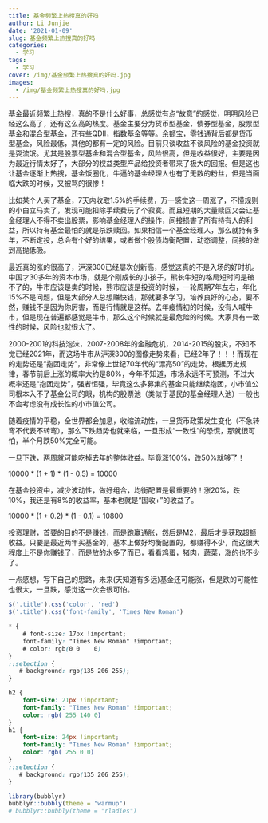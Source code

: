 ```yaml
---
title: 基金频繁上热搜真的好吗
author: Li Junjie
date: '2021-01-09'
slug: 基金频繁上热搜真的好吗
categories:
  - 学习
tags:
  - 学习
cover: /img/基金频繁上热搜真的好吗.jpg
images:
  - /img/基金频繁上热搜真的好吗.jpg
---
```


基金最近频繁上热搜，真的不是什么好事，总感觉有点“故意”的感觉，明明风险已经这么高了，还有这么高的热度。基金主要分为货币型基金，债券型基金，股票型基金和混合型基金，还有些QDII，指数基金等等。余额宝，零钱通背后都是货币型基金，风险最低，其他的都有一定的风险。目前只谈收益不谈风险的基金投资就是耍流氓。尤其是股票型基金和混合型基金，风险很高，但是收益很好，主要是因为最近行情太好了，大部分的权益类型产品给投资者带来了极大的回报。但是这也让基金逐渐上热搜，基金饭圈化，牛逼的基金经理人也有了无数的粉丝，但是当面临大跌的时候，又被骂的很惨！

比如某个人买了基金，7天内收取1.5%的手续费，万一感觉这一周涨了，不懂规则的小白立马卖了，发现可能扣除手续费玩了个寂寞。而且短期的大量赎回又会让基金经理人不得不卖出股票，影响基金经理人的操作，间接损害了所有持有人的利益，所以持有基金最怕的就是杀跌赎回。如果相信一个基金经理人，那么就持有多年，不断定投，总会有个好的结果，或者做个股债均衡配置，动态调整，间接的做到高抛低吸。

最近真的涨的很高了，沪深300已经屡次创新高，感觉这真的不是入场的好时机。中国才30多年的资本市场，就是个刚成长的小孩子，熊长牛短的格局短时间是破不了的，牛市应该是卖的时候，熊市应该是投资的时候，一轮周期7年左右，年化15%不是问题，但是大部分人总想赚快钱，那就要多学习，培养良好的心态，要不然，赚钱不是因为你厉害，而是行情就是这样。去年疫情初的时候，没有人喊牛市，但是现在普遍都感觉是牛市，那么这个时候就是最危险的时候。大家具有一致性的时候，风险也就很大了。

2000-2001的科技泡沫，2007-2008年的金融危机，2014-2015的股灾，不知不觉已经2021年，而这场牛市从沪深300的图像走势来看，已经2年了！！！而现在的走势还是“抱团走势”，非常像上世纪70年代的“漂亮50”的走势。根据历史规律，春节前后上涨的概率大约是80%，今年不知道，市场永远不可预测，不过大概率还是“抱团走势”，强者恒强，毕竟这么多募集的基金只能继续抱团，小市值公司根本入不了基金公司的眼，机构的股票池（类似于基民的基金经理人池）一般也不会考虑没有成长性的小市值公司。

随着疫情的平稳，全世界都会加息，收缩流动性，一旦货币政策发生变化（不急转弯不代表不转弯），那么下跌趋势也就来临，一旦形成“一致性”的恐慌，那就很可怕，半个月跌50%完全可能。

一旦下跌，两周就可能吃掉去年的整体收益。毕竟涨100%，跌50%就够了！

10000 * (1 + 1) * (1 - 0.5) = 10000

在基金投资中，减少波动性，做好组合，均衡配置是最重要的！涨20%，跌10%，我还是有8%的收益率，基本也就是“固收+”的收益了。

10000 * (1 + 0.2) * (1 - 0.1) = 10800

投资理财，首要的目的不是赚钱，而是跑赢通胀，然后是M2，最后才是获取超额收益。只要是最近两年买基金的，基本上做好均衡配置的，都赚得不少，而这很大程度上不是你赚钱了，而是放的水多了而已，看看鸡蛋，猪肉，蔬菜，涨的也不少了。

一点感想，写下自己的思路，未来(天知道有多远)基金还可能涨，但是跌的可能性也很大，一旦跌，感觉这一次会很可怕。

```js
$('.title').css('color', 'red')
$('.title').css('font-family', 'Times New Roman')
```

```css
* {
    # font-size: 17px !important;
    font-family: "Times New Roman" !important;
    # color: rgb(0 0	0)
}
::selection {
   # background: rgb(135 206 255);
}
```

```css
h2 {
    font-size: 21px !important;
    font-family: "Times New Roman" !important;
    color: rgb(	255 140 0)
}
h1 {
    font-size: 24px !important;
    font-family: "Times New Roman" !important;
    color: rgb(	255 0 0)
}
::selection {
   # background: rgb(135 206 255);
}
```

```r
library(bubblyr)
bubblyr::bubbly(theme = "warmup")
# bubblyr::bubbly(theme = "rladies")
```


























